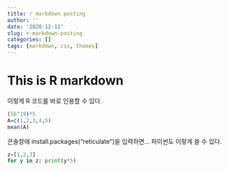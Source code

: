 ```yaml
---
title: r markdown posting
author: ''
date: '2020-12-11'
slug: r-markdown-posting
categories: []
tags: [markdown, css, themes]
---
```


# This is R markdown

이렇게 R 코드를 바로 인용할 수 있다.
```r
(56^19)*5
A=c(1,2,3,4,5)
mean(A)
```
콘솔창에 install.packages("reticulate")을 입력하면... 파이썬도 이렇게 쓸 수 있다.
```python
z=[1,2,3]
for y in z: print(y*5)
```